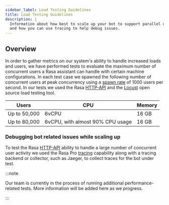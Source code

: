 ```yaml
---
sidebar_label: Load Testing Guidelines
title: Load Testing Guidelines
description: |
  Information about how best to scale up your bot to support parallel user activity
  and how you can use tracing to help debug issues.
---
```


## Overview

In order to gather metrics on our system's ability to handle increased loads and users, we have performed tests to evaluate the maximum number of concurrent users a Rasa assistant can handle with certain machine configurations.
In each test case we spawned the following number of concurrent users at peak concurrency using a [spawn rate](https://docs.locust.io/en/1.5.0/configuration.html#all-available-configuration-options) of 1000 users per second.
In our tests we used the Rasa [HTTP-API](https://rasa.com/docs/rasa/pages/http-api) and the [Locust](https://locust.io/) open source load testing tool.

| Users        | CPU                              | Memory |
| ------------ | -------------------------------- | ------ |
| Up to 50,000 | 6vCPU                            | 16 GB  |
| Up to 80,000 | 6vCPU, with almost 90% CPU usage | 16 GB  |

### Debugging bot related issues while scaling up

To test the Rasa [HTTP-API](https://rasa.com/docs/rasa/pages/http-api) ability to handle a large number of concurrent user activity we used the Rasa Pro [tracing](../operating/tracing.mdx) capability
along with a tracing backend or collector, such as Jaeger, to collect traces for the bot under test.

:::note

Our team is currently in the process of running additional performance-related tests. More information will be added here as we progress.

:::
